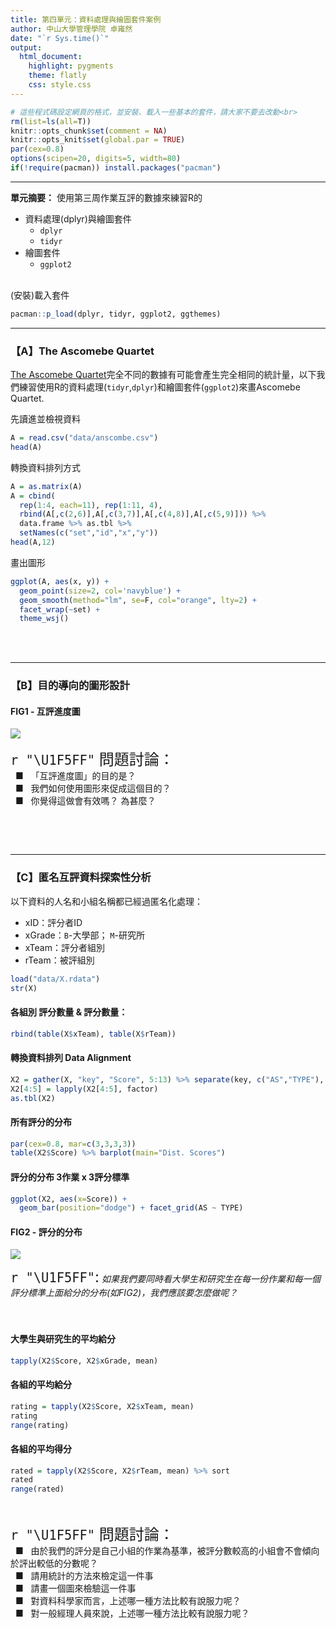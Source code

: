 ```yaml
---
title: 第四單元：資料處理與繪圖套件案例
author: 中山大學管理學院 卓雍然
date: "`r Sys.time()`"
output: 
  html_document:
    highlight: pygments
    theme: flatly
    css: style.css
---
```


```r
# 這些程式碼設定網頁的格式，並安裝、載入一些基本的套件，請大家不要去改動<br>
rm(list=ls(all=T))
knitr::opts_chunk$set(comment = NA)
knitr::opts_knit$set(global.par = TRUE)
par(cex=0.8)
options(scipen=20, digits=5, width=80)
if(!require(pacman)) install.packages("pacman")
```
<hr>

**單元摘要：** 使用第三周作業互評的數據來練習R的

* 資料處理(dplyr)與繪圖套件
    + `dplyr`
    + `tidyr`
* 繪圖套件 
    + `ggplot2` 

<br>
(安裝)載入套件
```r
pacman::p_load(dplyr, tidyr, ggplot2, ggthemes)
```
<hr>

### 【A】The Ascomebe Quartet

[The Ascomebe Quartet](https://en.wikipedia.org/wiki/Anscombe%27s_quartet)完全不同的數據有可能會產生完全相同的統計量，以下我們練習使用R的資料處理(`tidyr`,`dplyr`)和繪圖套件(`ggplot2`)來畫Ascomebe Quartet.

先讀進並檢視資料
```r
A = read.csv("data/anscombe.csv")
head(A)
```

轉換資料排列方式
```r
A = as.matrix(A)
A = cbind(
  rep(1:4, each=11), rep(1:11, 4),
  rbind(A[,c(2,6)],A[,c(3,7)],A[,c(4,8)],A[,c(5,9)])) %>% 
  data.frame %>% as.tbl %>% 
  setNames(c("set","id","x","y"))
head(A,12)
```

畫出圖形
```r
ggplot(A, aes(x, y)) +                          
  geom_point(size=2, col='navyblue') +
  geom_smooth(method="lm", se=F, col="orange", lty=2) +
  facet_wrap(~set) +
  theme_wsj()
```
<br><br><hr>

### 【B】目的導向的圖形設計

#### FIG1 - 互評進度圖
![](data/xrating.png)

<p class="qiz">
<span style="font-size:24px">`r "\U1F5FF"` 問題討論：</span><br>
&nbsp; ■ &nbsp; 「互評進度圖」的目的是？<br>
&nbsp; ■ &nbsp; 我們如何使用圖形來促成這個目的？<br>
&nbsp; ■ &nbsp; 你覺得這做會有效嗎？ 為甚麼？<br>
</p class="qiz"><br>

<br><hr>
### 【C】匿名互評資料探索性分析
以下資料的人名和小組名稱都已經過匿名化處理：

* xID：評分者ID
* xGrade：`B`-大學部； `M`-研究所
* xTeam：評分者組別
* rTeam：被評組別

```r
load("data/X.rdata")
str(X)
```

#### 各組別 評分數量 & 評分數量：
```r
rbind(table(X$xTeam), table(X$rTeam))
```


#### 轉換資料排列 Data Alignment
```r
X2 = gather(X, "key", "Score", 5:13) %>% separate(key, c("AS","TYPE"), sep="\\.")
X2[4:5] = lapply(X2[4:5], factor)
as.tbl(X2)
```

#### 所有評分的分布
```r
par(cex=0.8, mar=c(3,3,3,3))
table(X2$Score) %>% barplot(main="Dist. Scores")
```

#### 評分的分布 3作業 x 3評分標準
```r
ggplot(X2, aes(x=Score)) + 
  geom_bar(position="dodge") + facet_grid(AS ~ TYPE)
```


#### FIG2 - 評分的分布
![](data/ScoreDist.png)

<span style="font-size:24px">`r "\U1F5FF"`:</span> 
*如果我們要同時看大學生和研究生在每一份作業和每一個評分標準上面給分的分布(如FIG2)，我們應該要怎麼做呢？* <br><br><br>

#### 大學生與研究生的平均給分
```r
tapply(X2$Score, X2$xGrade, mean) 
```

#### 各組的平均給分
```r
rating = tapply(X2$Score, X2$xTeam, mean) 
rating
range(rating)
```

#### 各組的平均得分
```r
rated = tapply(X2$Score, X2$rTeam, mean) %>% sort
rated
range(rated)
```
<br>

<p class="qiz">
<span style="font-size:24px">`r "\U1F5FF"` 問題討論：</span><br>
&nbsp; ■ &nbsp; 由於我們的評分是自己小組的作業為基準，被評分數較高的小組會不會傾向於評出較低的分數呢？<br>
&nbsp; ■ &nbsp; 請用統計的方法來檢定這一件事<br>
&nbsp; ■ &nbsp; 請畫一個圖來檢驗這一件事<br>
&nbsp; ■ &nbsp; 對資料科學家而言，上述哪一種方法比較有說服力呢？<br>
&nbsp; ■ &nbsp; 對一般經理人員來說，上述哪一種方法比較有說服力呢？<br>
</p class="qiz"><br>

<br><br><br>



